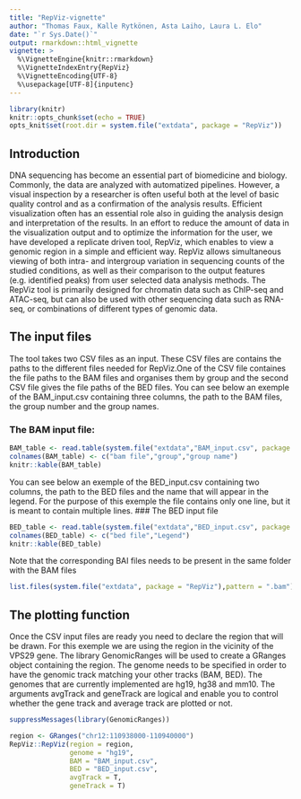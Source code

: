 ```yaml
---
title: "RepViz-vignette"
author: "Thomas Faux, Kalle Rytkönen, Asta Laiho, Laura L. Elo"
date: "`r Sys.Date()`"
output: rmarkdown::html_vignette
vignette: >
  %\VignetteEngine{knitr::rmarkdown}
  %\VignetteIndexEntry{RepViz}
  %\VignetteEncoding{UTF-8}
  %\usepackage[UTF-8]{inputenc}
---
```


```r
library(knitr)
knitr::opts_chunk$set(echo = TRUE)
opts_knit$set(root.dir = system.file("extdata", package = "RepViz"))
```

## Introduction

DNA sequencing has become an essential part of biomedicine and biology. Commonly, the data are analyzed with automatized pipelines. However, a visual inspection by a researcher is often useful both at the level of basic quality control and as a confirmation of the analysis results. Efficient visualization often has an essential role also in guiding the analysis design and interpretation of the results.
In an effort to reduce the amount of data in the visualization output and to optimize the information for the user, we have developed a replicate driven tool, RepViz, which enables to view a genomic region in a simple and efficient way. RepViz allows simultaneous viewing of both intra- and intergroup variation in sequencing counts of the studied conditions, as well as their comparison to the output features (e.g. identified peaks) from user selected data analysis methods. The RepViz tool is primarily designed for chromatin data such as ChIP-seq and ATAC-seq, but can also be used with other sequencing data such as RNA-seq, or combinations of different types of genomic data.

## The input files

The tool takes two CSV files as an input. These CSV files are contains the paths to the different files needed for RepViz.One of the CSV file containes the file paths to the BAM files and organises them by group and the second CSV file gives the file paths of the BED files. You can see below an exemple of the BAM_input.csv containing three columns, the path to the BAM files, the group number and the group names.  

### The BAM input file:
```r
BAM_table <- read.table(system.file("extdata","BAM_input.csv", package = "RepViz"), sep = ";")
colnames(BAM_table) <- c("bam file","group","group name")
knitr::kable(BAM_table)
```

You can see below an exemple of the BED_input.csv containing two columns, the path to the BED files and the name that will appear in the legend. For the purpose of this exemple the file contains only one line, but it is meant to contain multiple lines.
### The BED input file
```r
BED_table <- read.table(system.file("extdata","BED_input.csv", package = "RepViz"), sep = ";")
colnames(BED_table) <- c("bed file","Legend")
knitr::kable(BED_table)
```

Note that the corresponding BAI files needs to be present in the same folder with the BAM files 

```r
list.files(system.file("extdata", package = "RepViz"),pattern = ".bam")
```

## The plotting function

Once the CSV input files are ready you need to declare the region that will be drawn. For this exemple we are using the region in the vicinity of the VPS29 gene. The library GenomicRanges will be used to create a GRanges object containing the region. The genome needs to be specified in order to have the genomic track matching your other tracks (BAM, BED). The genomes that are currently implemented are hg19, hg38 and mm10. The arguments avgTrack and geneTrack are logical and enable you to control whether the gene track and average track are plotted or not.

```r
suppressMessages(library(GenomicRanges))
```

```r
region <- GRanges("chr12:110938000-110940000")
RepViz::RepViz(region = region,
               genome = "hg19",
               BAM = "BAM_input.csv",
               BED = "BED_input.csv",
               avgTrack = T,
               geneTrack = T)



```
